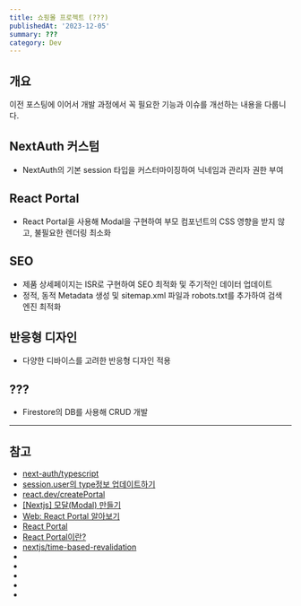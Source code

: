 ```yaml
---
title: 쇼핑몰 프로젝트 (???)
publishedAt: '2023-12-05'
summary: ???
category: Dev
---
```


## 개요

이전 포스팅에 이어서 개발 과정에서 꼭 필요한 기능과 이슈를 개선하는 내용을 다룹니다.

## NextAuth 커스텀

- NextAuth의 기본 session 타입을 커스터마이징하여 닉네임과 관리자 권한 부여

## React Portal

- React Portal을 사용해 Modal을 구현하여 부모 컴포넌트의 CSS 영향을 받지 않고, 불필요한 렌더링 최소화

## SEO

- 제품 상세페이지는 ISR로 구현하여 SEO 최적화 및 주기적인 데이터 업데이트
- 정적, 동적 Metadata 생성 및 sitemap.xml 파일과 robots.txt를 추가하여 검색 엔진 최적화

## 반응형 디자인

- 다양한 디바이스를 고려한 반응형 디자인 적용

## ???

- Firestore의 DB를 사용해 CRUD 개발

---

## 참고

- [next-auth/typescript](https://next-auth.js.org/getting-started/typescript)
- [session.user의 type정보 업데이트하기](https://mycodings.fly.dev/blog/2023-06-03-nextauth-nextjs-tutorial-protected-route-and-jwt-token#sessionuser-%EC%9D%98-type-%EC%A0%95%EB%B3%B4-%EC%97%85%EB%8D%B0%EC%9D%B4%ED%8A%B8%ED%95%98%EA%B8%B0)
- [react.dev/createPortal](https://react.dev/reference/react-dom/createPortal)
- [[Nextjs] 모달(Modal) 만들기](https://han-py.tistory.com/598)
- [Web: React Portal 알아보기](https://medium.com/hcleedev/web-react-portal-%EC%95%8C%EC%95%84%EB%B3%B4%EA%B8%B0-f00a48157862)
- [React Portal](https://yoonhu.vercel.app/react/Portal#%EC%A0%95%EB%A6%AC)
- [React Portal이란?](https://hyebeen2658.tistory.com/16)
- [nextjs/time-based-revalidation](https://nextjs.org/docs/app/building-your-application/data-fetching/fetching-caching-and-revalidating#time-based-revalidation)
- []()
- []()
- []()
- []()
- []()
